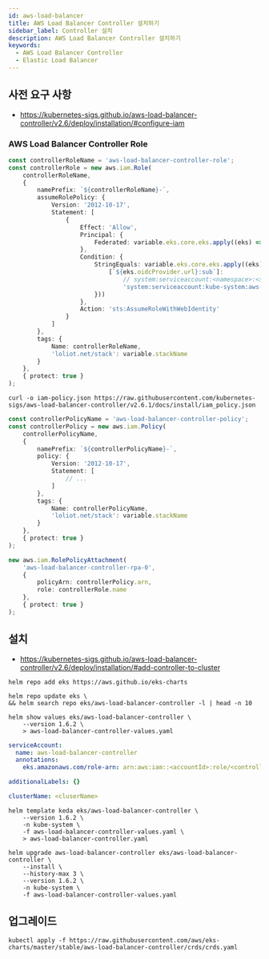 ```yaml
---
id: aws-load-balancer
title: AWS Load Balancer Controller 설치하기
sidebar_label: Controller 설치
description: AWS Load Balancer Controller 설치하기
keywords:
  - AWS Load Balancer Controller
  - Elastic Load Balancer
---
```


## 사전 요구 사항

- https://kubernetes-sigs.github.io/aws-load-balancer-controller/v2.6/deploy/installation/#configure-iam

### AWS Load Balancer Controller Role

```typescript
const controllerRoleName = 'aws-load-balancer-controller-role';
const controllerRole = new aws.iam.Role(
	controllerRoleName,
	{
		namePrefix: `${controllerRoleName}-`,
		assumeRolePolicy: {
			Version: '2012-10-17',
			Statement: [
				{
					Effect: 'Allow',
					Principal: {
						Federated: variable.eks.core.eks.apply((eks) => eks.oidcProvider.arn)
					},
					Condition: {
						StringEquals: variable.eks.core.eks.apply((eks) => ({
							[`${eks.oidcProvider.url}:sub`]:
								// system:serviceaccount:<namespace>:<serviceAccount>
								'system:serviceaccount:kube-system:aws-load-balancer-controller'
						}))
					},
					Action: 'sts:AssumeRoleWithWebIdentity'
				}
			]
		},
		tags: {
			Name: controllerRoleName,
			'loliot.net/stack': variable.stackName
		}
	},
	{ protect: true }
);
```

```shell
curl -o iam-policy.json https://raw.githubusercontent.com/kubernetes-sigs/aws-load-balancer-controller/v2.6.1/docs/install/iam_policy.json
```

```typescript
const controllerPolicyName = 'aws-load-balancer-controller-policy';
const controllerPolicy = new aws.iam.Policy(
	controllerPolicyName,
	{
		namePrefix: `${controllerPolicyName}-`,
		policy: {
			Version: '2012-10-17',
			Statement: [
				// ...
			]
		},
		tags: {
			Name: controllerPolicyName,
			'loliot.net/stack': variable.stackName
		}
	},
	{ protect: true }
);

new aws.iam.RolePolicyAttachment(
	'aws-load-balancer-controller-rpa-0',
	{
		policyArn: controllerPolicy.arn,
		role: controllerRole.name
	},
	{ protect: true }
);
```

## 설치

- https://kubernetes-sigs.github.io/aws-load-balancer-controller/v2.6/deploy/installation/#add-controller-to-cluster

```shell
helm repo add eks https://aws.github.io/eks-charts
```

```shell
helm repo update eks \
&& helm search repo eks/aws-load-balancer-controller -l | head -n 10
```

```shell
helm show values eks/aws-load-balancer-controller \
    --version 1.6.2 \
    > aws-load-balancer-controller-values.yaml
```

```yaml title="aws-load-balancer-controller-values.yaml"
serviceAccount:
  name: aws-load-balancer-controller
  annotations:
    eks.amazonaws.com/role-arn: arn:aws:iam::<accountId>:role/<controllerRoleName>

additionalLabels: {}

clusterName: <cluserName>
```

```shell
helm template keda eks/aws-load-balancer-controller \
    --version 1.6.2 \
    -n kube-system \
    -f aws-load-balancer-controller-values.yaml \
    > aws-load-balancer-controller.yaml
```

```shell
helm upgrade aws-load-balancer-controller eks/aws-load-balancer-controller \
    --install \
    --history-max 3 \
    --version 1.6.2 \
    -n kube-system \
    -f aws-load-balancer-controller-values.yaml
```

## 업그레이드

```shell
kubectl apply -f https://raw.githubusercontent.com/aws/eks-charts/master/stable/aws-load-balancer-controller/crds/crds.yaml
```
